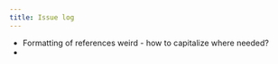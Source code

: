 ```yaml
---
title: Issue log
---
```


-   Formatting of references weird - how to capitalize where needed?
-   

### 
